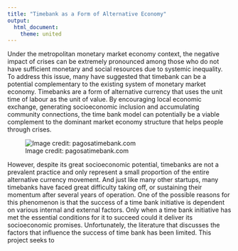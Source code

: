 ```yaml
---
title: "Timebank as a Form of Alternative Economy"
output:
  html_document:
    theme: united
---
```

Under the metropolitan monetary market economy context, the negative impact of crises can be extremely pronounced among those who do not have sufficient monetary and social resources due to systemic inequality. To address this issue, many have suggested that timebank can be a potential complementary to the existing system of monetary market economy. Timebanks are a form of alternative currency that uses the unit time of labour as the unit of value. By encouraging local economic exchange, generating socioeconomic inclusion and accumulating community connections, the time bank model can potentially be a viable complement to the dominant market economy structure that helps people through crises.

![Image credit: pagosatimebank.com](graphics/circle-of-time500.png)

However, despite its great socioeconomic potential, timebanks are not a prevalent practice and only represent a small proportion of the entire alternative currency movement. And just like many other startups, many timebanks have faced great difficulty taking off, or sustaining their momentum after several years of operation. One of the possible reasons for this phenomenon is that the success of a time bank initiative is dependent on various internal and external factors. Only when a time bank initiative has met the essential conditions for it to succeed could it deliver its socioeconomic promises. Unfortunately, the literature that discusses the factors that influence the success of time bank has been limited. This project seeks to 